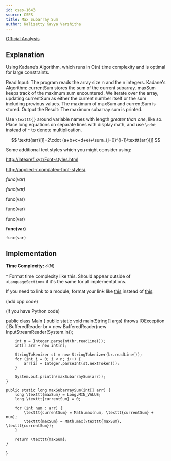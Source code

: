 ```yaml
---
id: cses-1643
source: CSES
title: Max Subarray Sum
author: Kalisetty Kavya Varshitha
---
```


[Official Analysis](http://www.usaco.org/current/data/sol_cowdance_silver_jan17.html)

## Explanation

Using Kadane’s Algorithm, which runs in O(n) time complexity and is optimal for large constraints.

Read Input: The program reads the array size n and the n integers.
Kadane's Algorithm:
currentSum stores the sum of the current subarray.
maxSum keeps track of the maximum sum encountered.
We iterate over the array, updating currentSum as either the current number itself or the sum including previous values.
The maximum of maxSum and currentSum is stored.
Output the Result: The maximum subarray sum is printed.


Use `\texttt{}` around variable names with length *greater than one*, like so. Place long equations on separate lines with display math, and use `\cdot` instead of `*` to denote multiplication.

$$
\texttt{arr}[i]=2\cdot (a+b+c+d+e)+\sum_{j=0}^{i-1}\texttt{arr}[j]
$$

Some additional text styles which you might consider using:

http://latexref.xyz/Font-styles.html

http://applied-r.com/latex-font-styles/

$func(var)$

$\textit{func(var)}$

$\textrm{func(var)}$

$\text{func(var)}$

$\textsf{func(var)}$

$\textbf{func(var)}$

$\texttt{func(var)}$

## Implementation

**Time Complexity:** $\mathcal{O}(N)$

^ Format time complexity like this. Should appear outside of `<LanguageSection>` if it's the same for all implementations.

If you need to link to a module, format your link like [this](/silver/more-prefix-sums) instead of [this](https://usaco.guide/silver/more-prefix-sums).

<LanguageSection>

<CPPSection>

(add cpp code)

</CPPSection>

<PySection>

(if you have Python code)

</PySection>

<JavaSection>


public class Main {
    public static void main(String[] args) throws IOException {
        BufferedReader br = new BufferedReader(new InputStreamReader(System.in));

        int n = Integer.parseInt(br.readLine());
        int[] arr = new int[n];

        StringTokenizer st = new StringTokenizer(br.readLine());
        for (int i = 0; i < n; i++) {
            arr[i] = Integer.parseInt(st.nextToken());
        }

        System.out.println(maxSubarraySum(arr));
    }

    public static long maxSubarraySum(int[] arr) {
        long \texttt{maxSum} = Long.MIN_VALUE;
        long \texttt{currentSum} = 0;

        for (int num : arr) {
            \texttt{currentSum} = Math.max(num, \texttt{currentSum} + num);
            \texttt{maxSum} = Math.max(\texttt{maxSum}, \texttt{currentSum});
        }

        return \texttt{maxSum};
    }
}


</JavaSection>

</LanguageSection>
